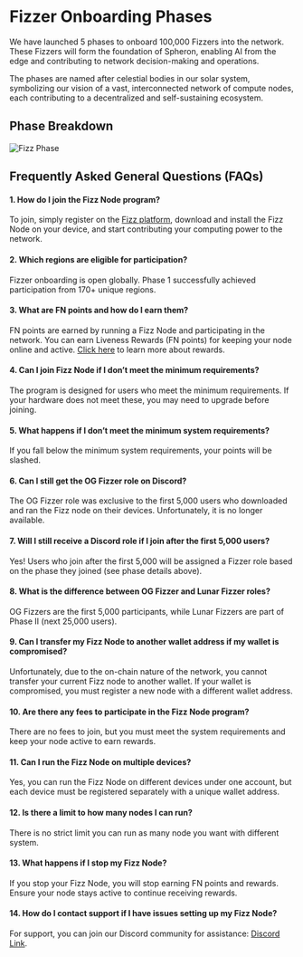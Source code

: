 
# Fizzer Onboarding Phases

We have launched 5 phases to onboard 100,000 Fizzers into the network. These Fizzers will form the foundation of Spheron, enabling AI from the edge and contributing to network decision-making and operations.

The phases are named after celestial bodies in our solar system, symbolizing our vision of a vast, interconnected network of compute nodes, each contributing to a decentralized and self-sustaining ecosystem.

## Phase Breakdown
![Fizz Phase](assets/fizz-phase.png)

## Frequently Asked General Questions (FAQs)

#### 1. How do I join the Fizz Node program? 
To join, simply register on the [Fizz platform](https://fizz.spheron.network/), download and install the Fizz Node on your device, and start contributing your computing power to the network.

#### 2. Which regions are eligible for participation?
Fizzer onboarding is open globally. Phase 1 successfully achieved participation from 170+ unique regions.

#### 3. What are FN points and how do I earn them? 
FN points are earned by running a Fizz Node and participating in the network. You can earn Liveness Rewards (FN points) for keeping your node online and active. [Click here](/fizz/reward-details) to learn more about rewards.

#### 4. Can I join Fizz Node if I don’t meet the minimum requirements? 
The program is designed for users who meet the minimum requirements. If your hardware does not meet these, you may need to upgrade before joining.

#### 5. What happens if I don’t meet the minimum system requirements? 
If you fall below the minimum system requirements, your points will be slashed.

#### 6. Can I still get the OG Fizzer role on Discord?
The OG Fizzer role was exclusive to the first 5,000 users who downloaded and ran the Fizz node on their devices. Unfortunately, it is no longer available.

#### 7. Will I still receive a Discord role if I join after the first 5,000 users?
Yes! Users who join after the first 5,000 will be assigned a Fizzer role based on the phase they joined (see phase details above).

#### 8. What is the difference between OG Fizzer and Lunar Fizzer roles? 
OG Fizzers are the first 5,000 participants, while Lunar Fizzers are part of Phase II (next 25,000 users). 

#### 9. Can I transfer my Fizz Node to another wallet address if my wallet is compromised? 
Unfortunately, due to the on-chain nature of the network, you cannot transfer your current Fizz node to another wallet. If your wallet is compromised, you must register a new node with a different wallet address.

#### 10. Are there any fees to participate in the Fizz Node program? 
There are no fees to join, but you must meet the system requirements and keep your node active to earn rewards.

#### 11. Can I run the Fizz Node on multiple devices? 
Yes, you can run the Fizz Node on different devices under one account, but each device must be registered separately with a unique wallet address.

#### 12. Is there a limit to how many nodes I can run? 
There is no strict limit you can run as many node you want with different system.

#### 13. What happens if I stop my Fizz Node? 
If you stop your Fizz Node, you will stop earning FN points and rewards. Ensure your node stays active to continue receiving rewards.

#### 14. How do I contact support if I have issues setting up my Fizz Node? 
For support, you can join our Discord community for assistance: [Discord Link](https://discord.gg/KJ5PhGv3Mw).

<Navigation name="Fizz Hardware Requirements" />
